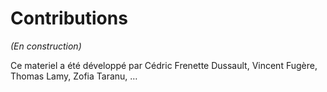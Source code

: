 # Contributions {#credits}

_(En construction)_

Ce materiel a été développé par Cédric Frenette Dussault, Vincent Fugère, Thomas Lamy, Zofia Taranu, ...

